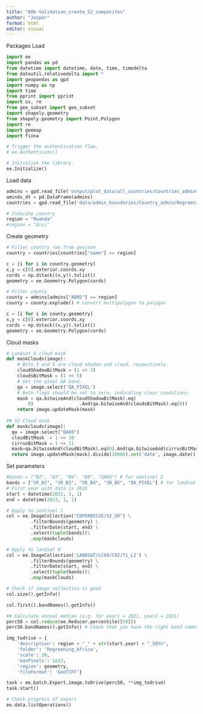 ```yaml
---
title: "A8b-Validation_create_S2_composites"
author: "Jasper"
format: html
editor: visual
---
```


Packages Load

```python
import ee
import pandas as pd
from datetime import datetime, date, time, timedelta
from dateutil.relativedelta import *
import geopandas as gpd
import numpy as np
import time
from pprint import pprint
import os, re
from gee_subset import gee_subset
import shapely.geometry
from shapely.geometry import Point,Polygon
import re
import geemap
import fiona
```

```python
# Trigger the authentication flow.
# ee.Authenticate()

# Initialize the library.
ee.Initialize()
```

Load data

```python
admins = gpd.read_file('output/plot_data/all_countries/Countries_admins.GeoJSON')
aminds_dt = pd.DataFrame(admins)
countries = gpd.read_file('data/admin_boundaries/Country_admin/Regreening_countries.GeoJSON')
```

```python
# Indicate country
region = "Rwanda"
#region = "Arsi"
```

Create geometry

```python
# Filter country row from geojson
country = countries[countries["name"] == region]

c = [i for i in country.geometry]
x,y = c[0].exterior.coords.xy
cords = np.dstack((x,y)).tolist()
geometry = ee.Geometry.Polygon(cords)
```

```python
# Filter county
county = admins[admins["ADM2"] == region]
county = county.explode() # convert multipolygon to polygon

c = [i for i in county.geometry]
x,y = c[0].exterior.coords.xy
cords = np.dstack((x,y)).tolist()
geometry = ee.Geometry.Polygon(cords)

```

Cloud masks

```python
# Landsat 8 cloud mask
def maskClouds(image):
    # Bits 3 and 5 are cloud shadow and cloud, respectively.
    cloudShadowBitMask = (1 << 3)
    cloudsBitMask = (1 << 5)
    # Get the pixel QA band.
    qa = image.select('QA_PIXEL')
    # Both flags should be set to zero, indicating clear conditions.
    mask = qa.bitwiseAnd(cloudShadowBitMask).eq(
        0)                 .And(qa.bitwiseAnd(cloudsBitMask).eq(0))
    return image.updateMask(mask)
  
## S2 Cloud mask
def maskclouds(image): 
  qa = image.select("QA60")
  cloudBitMask  = 1 << 10
  cirrusBitMask = 1 << 11
  mask=qa.bitwiseAnd(cloudBitMask).eq(0).And(qa.bitwiseAnd(cirrusBitMask).eq(0))
  return image.updateMask(mask).divide(10000).set('date', image.date().format());
```

Set parameters

```python
#bands = ["B2", "B3", "B4", "B8", "QA60"] # for sentinel 2
bands = ["SR_B2", "SR_B3", "SR_B4", "SR_B5", "QA_PIXEL"] # for landsat 8
# First year with data is 2018
start = datetime(2022, 1, 1)
end = datetime(2023, 1, 1)
```

```python
# Apply to sentinel 1
col = ee.ImageCollection("COPERNICUS/S2_SR") \
         .filterBounds(geometry) \
         .filterDate(start, end) \
         .select(tuple(bands))\
         .map(maskclouds)
```

```python
# Apply to landsat 8
col = ee.ImageCollection('LANDSAT/LC08/C02/T1_L2') \
         .filterBounds(geometry) \
         .filterDate(start, end) \
         .select(tuple(bands))\
         .map(maskClouds)
```

```python
# Check if image collection is good
col.size().getInfo()

col.first().bandNames().getInfo()
```

```python
## Calculate annual median (e.g. for year1 = 2021, year2 = 2021)
perc50 = col.reduce(ee.Reducer.percentile([50]))
perc50.bandNames().getInfo() # Check that you have the right band names (“SR_B1_p50”, etc.)
```

```python
img_todrive = {
    'description': region + "_" + str(start.year) + "_50th",
    'folder': 'Regreening_Africa',
    'scale': 30,
    'maxPixels': 1e13,
    'region': geometry,
    'fileFormat': 'GeoTIFF'}

task = ee.batch.Export.image.toDrive(perc50, **img_todrive)
task.start()
```

```python
# Check progress of export
ee.data.listOperations()
```
